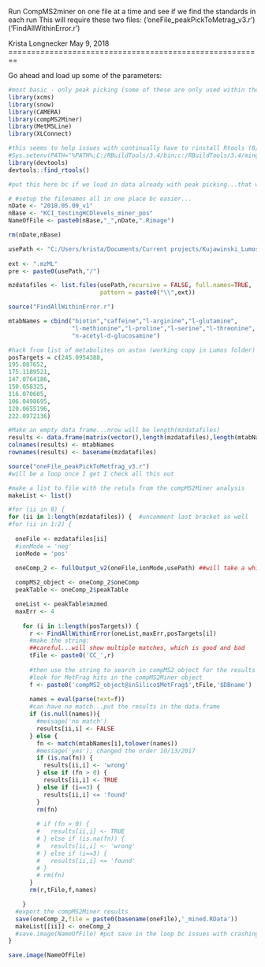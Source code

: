 Run CompMS2miner on one file at a time and see if we find the standards in each run
This will require these two files:
('oneFile_peakPickToMetrag_v3.r')
('FindAllWithinError.r')

Krista Longnecker
May 9, 2018
========================================================

Go ahead and load up some of the parameters:
```{r Settings, eval=TRUE, results = 'hide'}

#most basic - only peak picking (some of these are only used within the script)
library(xcms)
library(snow)
library(CAMERA)
library(compMS2Miner)
library(MetMSLine)
library(XLConnect)

#this seems to help issues with continually have to rinstall Rtools (8/2017)
#Sys.setenv(PATH="%PATH%;C:/RBuildTools/3.4/bin;c:/RBuildTools/3.4/ming3_32/bin")
library(devtools)
devtools::find_rtools()


```


```{r settingFileNames, eval = TRUE}
#put this here bc if we load in data already with peak picking...that will bring in a NameOfFile that will overwrite the newest options

# #setup the filenames all in one place bc easier...
nDate <- "2018.05.09_v1"
nBase <- "KCI_testingHCDlevels_miner_pos"
NameOfFile <- paste0(nBase,"_",nDate,".Rimage")

rm(nDate,nBase)

usePath <- "C:/Users/krista/Documents/Current projects/Kujawinski_Lumos/RawData/2017_0719 Method Development 2/RAWfiles/mzML_Lumos_withMSn_pos"
  
ext <- ".mzML"
pre <- paste0(usePath,"/")

mzdatafiles <- list.files(usePath,recursive = FALSE, full.names=TRUE,
                          pattern = paste0("\\",ext))

```

```{r prepareStandardsSearch, eval = TRUE}

source("FindAllWithinError.r")

mtabNames = cbind("biotin","caffeine","l-arginine","l-glutamine",
                  "l-methionine","l-proline","l-serine","l-threonine",
                  "n-acetyl-d-glucosamine")

#hack from list of metabolites on aston (working copy in Lumos folder)
posTargets = c(245.0954388,
195.087652,
175.1189521,
147.0764186,
150.058325,
116.070605,
106.0498695,
120.0655196,
222.0972136)

#Make an empty data frame...nrow will be length(mzdatafiles)
results <- data.frame(matrix(vector(),length(mzdatafiles),length(mtabNames)))
colnames(results) <- mtabNames
rownames(results) <- basename(mzdatafiles)


```


```{r peakPicking_to_Metfrag, eval = TRUE}

source("oneFile_peakPickToMetfrag_v3.r")
#will be a loop once I get I check all this out

#make a list to file with the retuls from the compMS2Miner analysis
makeList <- list()

#for (ii in 8) {
for (ii in 1:length(mzdatafiles)) {  #uncomment last bracket as well
#for (ii in 1:2) {
  
  oneFile <- mzdatafiles[ii]
  #ionMode = 'neg'
  ionMode = 'pos'

  oneComp_2 <- fullOutput_v2(oneFile,ionMode,usePath) ##will take a while
  
  compMS2_object <- oneComp_2$oneComp
  peakTable <- oneComp_2$peakTable

  oneList <- peakTable$mzmed
  maxErr <- 4
  
    for (i in 1:length(posTargets)) {
      r <- FindAllWithinError(oneList,maxErr,posTargets[i])
      #make the string:
      ##careful...will show multiple matches, which is good and bad
      tFile <- paste0('CC_',r)
      
      #then use the string to search in compMS2_object for the results
      #look for MetFrag hits in the compMS2Miner object
      f <- paste0('compMS2_object@inSilico$MetFrag$',tFile,'$DBname')
      
      names = eval(parse(text=f))
      #can have no match...put the results in the data.frame
      if (is.null(names)){
        #message('no match')
        results[ii,i] <- FALSE
      } else {
        fn <- match(mtabNames[i],tolower(names))
        #message('yes'); changed the order 10/13/2017
        if (is.na(fn)) {
          results[ii,i] <- 'wrong'
        } else if (fn > 0) {
          results[ii,i] <- TRUE
        } else if (i==3) {
          results[ii,i] <= 'found'
        }
        rm(fn)
        
        # if (fn > 0) {
        #   results[ii,i] <- TRUE
        # } else if (is.na(fn)) {
        #   results[ii,i] <- 'wrong'
        # } else if (i==3) {
        #   results[ii,i] <= 'found'
        # }
        # rm(fn)
      }
      rm(r,tFile,f,names)

    }
  #export the compMS2Miner results
  save(oneComp_2,file = paste0(basename(oneFile),'_mined.RData')) 
  makeList[[ii]] <- oneComp_2
  #save.image(NameOfFile) #put save in the loop bc issues with crashing
}

```



```{r finalSave, eval = TRUE}

save.image(NameOfFile)

```

